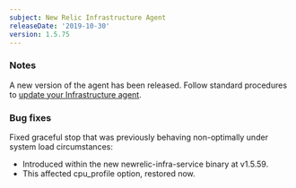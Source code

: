 ```yaml
---
subject: New Relic Infrastructure Agent
releaseDate: '2019-10-30'
version: 1.5.75
---
```


### Notes

A new version of the agent has been released. Follow standard procedures to [update your Infrastructure agent](/docs/infrastructure/new-relic-infrastructure/installation/update-infrastructure-agent).

### Bug fixes

Fixed graceful stop that was previously behaving non-optimally under system load circumstances:

* Introduced within the new newrelic-infra-service binary at v1.5.59.
* This affected cpu_profile option, restored now.
